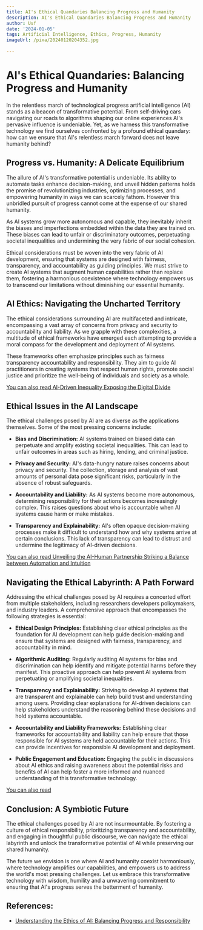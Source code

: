```yaml
---
title: AI's Ethical Quandaries Balancing Progress and Humanity
description: AI's Ethical Quandaries Balancing Progress and Humanity
author: Usf
date: '2024-01-05'
tags: Artificial Intelligence, Ethics, Progress, Humanity
imageUrl: /pixa/20240120204352.jpg

---
```

# AI's  Ethical Quandaries: Balancing Progress  and Humanity

In the relentless march  of technological progress artificial intelligence (AI)  stands as  a beacon of transformative  potential. From self-driving cars navigating our roads to algorithms shaping our online experiences AI's pervasive influence is undeniable. Yet, as we harness this transformative technology  we  find ourselves confronted by a profound ethical quandary: how can we ensure that AI's relentless march forward does not leave humanity behind?

## Progress vs. Humanity: A Delicate Equilibrium

The allure of AI's transformative potential is undeniable.  Its ability to automate tasks enhance decision-making, and unveil  hidden  patterns holds the promise of revolutionizing industries, optimizing processes, and empowering  humanity in ways we can scarcely fathom. However this unbridled  pursuit of progress cannot come at the expense of  our shared humanity.

As AI systems grow more autonomous and capable, they  inevitably inherit the biases and imperfections embedded within the  data they are  trained on. These biases can  lead to unfair  or discriminatory outcomes, perpetuating societal inequalities and undermining the very fabric of our  social cohesion.

Ethical considerations must be  woven  into the very fabric of AI development,  ensuring that systems are designed with fairness, transparency, and accountability as guiding principles.  We must strive to create AI systems that augment human capabilities rather than replace them, fostering  a harmonious coexistence where technology empowers us to transcend our limitations without  diminishing our essential humanity.

## AI Ethics: Navigating  the Uncharted Territory

The ethical  considerations surrounding AI are multifaceted and intricate, encompassing a vast array of concerns from privacy and security to accountability and liability. As we grapple with these complexities, a multitude  of ethical frameworks have  emerged each attempting to provide a moral compass for the development and  deployment of AI systems.

These frameworks often emphasize principles such as fairness transparency accountability and responsibility. They aim to guide AI practitioners in creating systems that respect human rights, promote social justice and prioritize the well-being  of individuals and society as a whole.

[You can also read AI-Driven Inequality Exposing the Digital Divide](AI-Driven%20Inequality%20Exposing%20the%20Digital%20Divide)


##  Ethical  Issues in  the AI Landscape

The ethical challenges posed by AI are as diverse as  the applications themselves. Some of the most pressing concerns include:

* **Bias and Discrimination:** AI systems  trained on biased data can perpetuate and amplify existing  societal inequalities. This can lead to unfair outcomes in areas such as  hiring, lending,  and criminal justice.

* **Privacy and Security:** AI's data-hungry nature  raises  concerns about privacy and security. The  collection, storage and analysis of vast amounts of personal data pose significant  risks, particularly in the absence of robust safeguards.

* **Accountability and Liability:**  As AI systems become more autonomous,  determining responsibility for their actions becomes increasingly complex. This raises questions about who is  accountable when AI systems cause harm or make mistakes.

* **Transparency and Explainability:** AI's often opaque decision-making processes make it difficult to understand how and why systems  arrive at certain conclusions. This lack of transparency can lead to  distrust and undermine the legitimacy of AI-driven decisions.

[You can also read Unveiling  the AI-Human Partnership Striking a Balance between Automation and Intuition](Unveiling%20the%20AI-Human%20Partnership%20Striking%20a%20Balance%20between%20Automation%20and%20Intuition)


## Navigating the Ethical Labyrinth: A  Path Forward

Addressing the ethical challenges posed by AI requires a concerted effort from multiple stakeholders, including researchers  developers policymakers, and industry leaders.  A comprehensive approach that encompasses the following strategies is essential:

* **Ethical Design Principles:** Establishing  clear ethical principles as the foundation for AI development can help guide decision-making and ensure that systems  are designed with fairness,  transparency, and accountability in mind.

* **Algorithmic Auditing:** Regularly auditing  AI systems for bias and discrimination can help identify and mitigate potential harms before they manifest. This proactive approach can help prevent AI systems  from  perpetuating or amplifying societal inequalities.

* **Transparency and Explainability:** Striving to develop AI systems that are transparent and explainable can help build trust and understanding among users. Providing clear explanations for AI-driven decisions  can help stakeholders understand the reasoning behind these decisions and hold systems accountable.

* **Accountability and Liability Frameworks:** Establishing clear frameworks  for accountability and liability can help ensure that  those  responsible  for AI systems  are held accountable for their actions. This can provide incentives for responsible AI development and deployment.

* **Public Engagement  and Education:** Engaging the  public in discussions about AI ethics and raising awareness about the potential risks and  benefits of AI can help foster a more informed and nuanced understanding of this transformative technology.

[You can also read  ]()


## Conclusion: A Symbiotic Future

The ethical challenges posed by AI are not insurmountable. By fostering a culture of ethical responsibility,  prioritizing transparency and  accountability, and engaging  in thoughtful public  discourse,  we can navigate the ethical  labyrinth and unlock the transformative potential of AI while preserving our shared humanity.

The future  we envision is one where AI and humanity coexist harmoniously, where technology amplifies our capabilities, and empowers us to address the world's  most pressing challenges. Let us embrace  this transformative technology with  wisdom, humility and a unwavering commitment to  ensuring that AI's  progress serves the betterment of humanity.

## References:
- [Understanding the Ethics of AI: Balancing Progress and Responsibility](https://medium.com/the-ai-think-tank/understanding-the-ethics-of-ai-balancing-progress-and-responsibility-9f51fc64effa)
